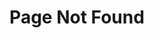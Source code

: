 ---
page_type: "404"
title: Page Not Found
description: The page you are searching for couldn't be found.
---